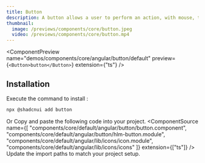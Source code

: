 ```yaml
---
title: Button
description: A button allows a user to perform an action, with mouse, touch, and keyboard interactions.
thumbnail:
  image: /previews/components/core/button.jpeg
  video: /previews/components/core/button.mp4
---
```


<ComponentPreview
  name="demos/components/core/angular/button/default"
  preview={`<Button>button</Button>`}
  extension={"ts"}
/>

## Installation

<Steps>
  <Step>Execute the command to install :</Step>

```bash
npx @shadcnui add button
```

  <Step>Or Copy and paste the following code into your project.</Step>
  <ComponentSource name={[
  "components/core/default/angular/button/button.component",
  "components/core/default/angular/button/hlm-button.module",
  "components/core/default/angular/lib/icons/icon.module",
  "components/core/default/angular/lib/icons/icons"
  ]} extension={["ts"]} />
  <Step>Update the import paths to match your project setup.</Step>
</Steps>
